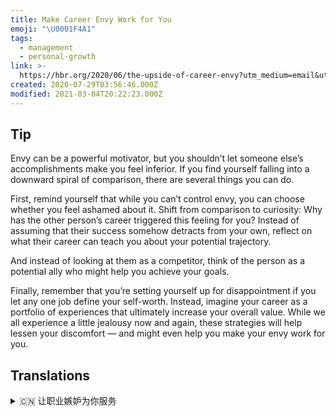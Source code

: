 ```yaml
---
title: Make Career Envy Work for You
emoji: "\U0001F4A1"
tags:
  - management
  - personal-growth
link: >-
  https://hbr.org/2020/06/the-upside-of-career-envy?utm_medium=email&utm_source=newsletter_daily&utm_campaign=mtod_notactsubs
created: 2020-07-29T03:56:46.000Z
modified: 2021-03-04T20:22:23.000Z
---
```


## Tip

Envy can be a powerful motivator, but you shouldn’t let someone else’s accomplishments make you feel inferior. If you find yourself falling into a downward spiral of comparison, there are several things you can do.

First, <Highlight>remind yourself that while you can’t control envy, you can choose whether you feel ashamed about it</Highlight>. Shift from comparison to curiosity: Why has the other person’s career triggered this feeling for you? Instead of assuming that their success somehow detracts from your own, reflect on what their career can teach you about your potential trajectory.

And <Highlight>instead of looking at them as a competitor, think of the person as a potential ally who might help you achieve your goals</Highlight>.

Finally, remember that you’re setting yourself up for disappointment if you let any one job define your self-worth. Instead, <Highlight>imagine your career as a portfolio of experiences that ultimately increase your overall value</Highlight>. While we all experience a little jealousy now and again, these strategies will help lessen your discomfort — and might even help you make your envy work for you.

## Translations

<details>
   <summary>🇨🇳 让职业嫉妒为你服务</summary>
嫉妒是一种强大的动力，但是你不应该让别人的成就让你感到自卑。如果你发现自己陷入了比较的恶性循环，你可以做几件事。

首先，提醒自己，当你无法控制嫉妒的时候，你可以选择是否为此感到羞耻。从比较转向好奇心：为什么别人的职业会激发你的这种感觉？ 与其假设他们的成功会以某种方式影响你，不如反省一下他们的职业生涯能教会你什么关于你的潜在轨迹。

不要把他们看成竞争对手，把他们看成可能帮助你实现目标的潜在盟友。

最后，记住，如果你让任何一份工作来定义你的自我价值，你就是在让自己失望。相反，把你的职业想像成一组最终能增加你整体价值的经历。虽然我们都会时不时地经历一些嫉妒，但这些策略将有助于减轻你的不适——甚至可能帮助你让你的嫉妒为你工作。

</details>
